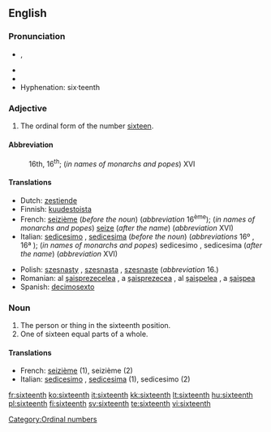 ==English==

===Pronunciation===
* {{IPA|/ˌsɪksˈtiːnθ/}}, {{SAMPA|/%sIks"ti:nT/}}
* {{audio|en-us-sixteenth.ogg|Audio (US)}}
* {{rhymes|iːnθ}}
* Hyphenation: six·teenth

===Adjective===
{{en-adj|-}}

# The ordinal form of the number [[sixteen]].

====Abbreviation====
: 16th, 16<sup>th</sup>; (''in names of monarchs and popes'') XVI

====Translations====
{{top}}
* Dutch: [[zestiende]]
* Finnish: [[kuudestoista]]
* French: [[seizième]] (''before the noun'') (''abbreviation'' 16<sup>ème</sup>); (''in names of monarchs and popes'') [[seize]] (''after the name'') (''abbreviation'' XVI)
* Italian: [[sedicesimo]] {{m}}, [[sedicesima]] {{f}} (''before the noun'') (''abbreviations'' 16º {{m}}, 16ª {{f}}); (''in names of monarchs and popes'') sedicesimo {{m}}, sedicesima {{f}} (''after the name'') (''abbreviation'' XVI)
{{mid}}
* Polish: [[szesnasty]] {{m}}, [[szesnasta]] {{f}}, [[szesnaste]] {{n}} (''abbreviation'' 16.)
* Romanian: al [[şaisprezecelea]] {{m}}, a [[şaisprezecea]] {{f}}, al [[şaişpelea]] {{italbrac|m, informal}}, a [[şaişpea]] {{italbrac|f, informal}}
* Spanish: [[decimosexto]]
{{bottom}}

===Noun===
{{en-noun}}

# The person or thing in the sixteenth position.
# One of sixteen equal parts of a whole.

====Translations====

* French: [[seizième]] {{m|f}} (1), seizième {{m}} (2)
* Italian: [[sedicesimo]] {{m}}, [[sedicesima]] {{f}} (1), sedicesimo {{m}} (2)

[[Category:Ordinal numbers]]

[[fr:sixteenth]]
[[ko:sixteenth]]
[[it:sixteenth]]
[[kk:sixteenth]]
[[lt:sixteenth]]
[[hu:sixteenth]]
[[pl:sixteenth]]
[[fi:sixteenth]]
[[sv:sixteenth]]
[[te:sixteenth]]
[[vi:sixteenth]]
